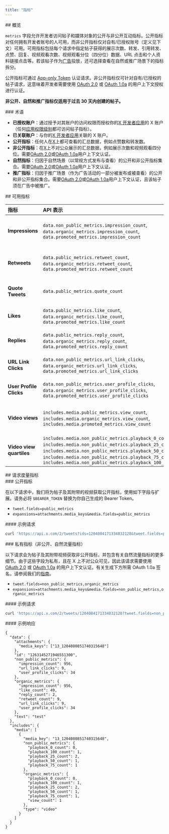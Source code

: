 ```yaml
---
title: "指标"
---
```


<div id="overview">
  ## 概览
</div>

`metrics` 字段允许开发者访问帖子和媒体对象的公开与非公开互动指标。公开指标对任何拥有开发者账号的人可用，而非公开指标仅对自有/已授权账号（定义见下文）可用。可用指标包括每个请求中指定帖子获得的展示次数、转发、引用转发、点赞、回复、视频观看次数、视频观看分位（四分位）数据、URL 点击和个人资料链接点击等。若该帖子作为[广告](https://ads.x.com/)投放，还可选择查看在自然或推广场景下的指标拆分。

公开指标可通过 [App-only Token](/zh/resources/fundamentals/authentication#oauth-2-0) 认证请求。非公开指标仅可针对自有/已授权的帖子请求，这意味着开发者需要使用 [OAuth 2.0](/zh/resources/fundamentals/authentication#oauth-2-0-authorization-code-flow-with-pkce-3) 或 [OAuth 1.0a](/zh/resources/fundamentals/authentication#oauth-1-0a-2) 的用户上下文授权进行认证。

**非公开、自然和推广指标仅适用于过去 30 天内创建的帖子。**

<div id="terminology">
  ### 术语
</div>

- **已授权账户**：通过授予对其账户的访问权限而授权你的[X 开发者应用](/zh/resources/fundamentals/developer-apps)的 X 账户（任何[应用权限级别](/zh/resources/fundamentals/developer-apps#app-permissions)都可访问帖子指标）。
- **已关联账户**：与你的[X 开发者应用](/zh/resources/fundamentals/developer-apps)关联的 X 账户。
- **公开指标**：任何人在[X](https://x.com/home)上都可查看的汇总数据，例如点赞数和转发数。
- **非公开指标**：在[X](https://x.com/home)上不对公众展示的汇总数据，例如展示次数和视频观看四分位。需要[OAuth 2.0](/zh/resources/fundamentals/authentication#oauth-2-0-authorization-code-flow-with-pkce-3)或[OAuth 1.0a](/zh/resources/fundamentals/authentication#oauth-1-0a-2)用户上下文认证。
- **自然指标**：归因于自然场景（以常规方式发布与查看）的公开和非公开指标集合。需要[OAuth 2.0](/zh/resources/fundamentals/authentication#oauth-2-0-authorization-code-flow-with-pkce-3)或[OAuth 1.0a](/zh/resources/fundamentals/authentication#oauth-1-0a-2)用户上下文认证。
- **推广指标**：归因于推广场景（作为广告活动的一部分被发布或被查看）的公开和非公开指标集合。需要[OAuth 2.0](/zh/resources/fundamentals/authentication#oauth-2-0-authorization-code-flow-with-pkce-3)或[OAuth 1.0a](/zh/resources/fundamentals/authentication#oauth-1-0a-2)用户上下文认证，且该帖子须在广告中被推广。

<div id="available-metrics">
  ## 可用指标
</div>

| 指标               | API 表示                                                                                                                                                                                                                                     | 说明                                                                                                                                                                                                                                                                                                                                                                                |
|:----------------------|:---------------------------------------------------------------------------------------------------------------------------------------------------------------------------------------------------------------------------------------------------------|:--------------------------------------------------------------------------------------------------------------------------------------------------------------------------------------------------------------------------------------------------------------------------------------------------------------------------------------------------------------------------------------------|
| **Impressions**      | `data.non_public_metrics.impression_count`, `data.organic_metrics.impression_count`, `data.promoted_metrics.impression_count`                                                                                                                           | 帖子被查看的次数（不按用户去重）。只要帖子的任意部分在屏幕上可见即计为一次查看。需要 OAuth 1.0a 用户上下文认证。                                                                                                               |
| **Retweets**         | `data.public_metrics.retweet_count`, `data.organic_metrics.retweet_count`, `data.promoted_metrics.retweet_count`                                                                                                                                       | 帖子被转推的次数。不包含引用推文（“带评论的转推”）。若要获得 X 客户端展示的“转推与评论”总数，请将 `retweet_count` 与 `quote_count` 相加。                                           |
| **Quote Tweets**     | `data.public_metrics.quote_count`                                                                                                                                                                                                                      | 帖子被带新评论（消息）转推的次数。付费场景下不存在引用推文，因此所有引用推文均为自然产生。                                                                                                                                           |
| **Likes**            | `data.public_metrics.like_count`, `data.organic_metrics.like_count`, `data.promoted_metrics.like_count`                                                                                                                                                 | 帖子被点赞的次数。为与 X 公开展示的计数保持一致，`public_metrics` 字段返回来自自然与付费场景的点赞总数。                                                                                                   |
| **Replies**          | `data.public_metrics.reply_count`, `data.organic_metrics.reply_count`, `data.promoted_metrics.reply_count`                                                                                                                                              | 帖子被回复的次数。`public_metrics` 字段返回来自自然与付费场景的回复总数。                                                                                                                                                   |
| **URL Link Clicks**  | `data.non_public_metrics.url_link_clicks`, `data.organic_metrics.url_link_clicks`, `data.promoted_metrics.url_link_clicks`                                                                                                                             | 用户点击帖子中的 URL 链接或 URL 预览卡片的次数。需要 OAuth 1.0a 用户上下文认证。                                                                                                                                                                  |
| **User Profile Clicks** | `data.non_public_metrics.user_profile_clicks`, `data.organic_metrics.user_profile_clicks`, `data.promoted_metrics.user_profile_clicks`                                                                                                             | 用户点击帖子中以下部分的次数：显示名称、用户名、头像。需要 OAuth 1.0a 用户上下文认证。                                                                                                                                               |
| **Video views**      | `includes.media.public_metrics.view_count`, `includes.media.organic_metrics.view_count`, `includes.media.promoted_metrics.view_count`                                                                                                                  | 帖子中所含视频被观看的次数。该数值为该视频在其出现的所有帖子中的观看次数总和。需要媒体扩展 `expansions=attachment.media_keys`。                                                                |
| **Video view quartiles** | `includes.media.non_public_metrics.playback_0_count`, `includes.media.non_public_metrics.playback_25_count`, `includes.media.non_public_metrics.playback_50_count`, `includes.media.non_public_metrics.playback_75_count`, `includes.media.non_public_metrics.playback_100_count` | 播放至视频各四分位区间的用户数量。需要 OAuth 1.0a 用户上下文认证以及媒体扩展 `expansions=attachment.media_keys`。                                                                                                 |

<div id="requesting-metrics">
  ## 请求度量指标
</div>

<div id="public-metrics">
  ### 公开指标
</div>

在以下请求中，我们将为帖子及其附带的视频获取公开指标，使用如下字段与扩展。请务必将 `$BEARER_TOKEN` 替换为你自己生成的 Bearer Token。

- `tweet.fields=public_metrics`
- `expansions=attachments.media_keys&media.fields=public_metrics`

<div id="sample-request">
  #### 示例请求
</div>

```bash
curl 'https://api.x.com/2/tweets?ids=1204084171334832128&tweet.fields=public_metrics&expansions=attachments.media_keys&media.fields=public_metrics' --header 'Authorization: Bearer $BEARER_TOKEN'
```

<div id="private-metrics-non-public-organic-metrics">
  ### 私有指标（非公开、自然流量指标）
</div>

以下请求会为帖子及其附带视频获取非公开指标，并包含有关自然流量指标的更多细节。由于这些字段为私有，且在 X 上不对公众可见，因此该请求需要使用 [OAuth 2.0](/zh/resources/fundamentals/authentication#oauth-2-0-authorization-code-flow-with-pkce-3) 或 [OAuth 1.0a](/zh/resources/fundamentals/authentication#oauth-1-0a-2) 的用户上下文认证。有关生成下方所需 OAuth 1.0a 签名，请参阅我们的[指南](/zh/resources/fundamentals/authentication#creating-a-signature)。

- `tweet.fields=non_public_metrics,organic_metrics`
- `expansions=attachments.media_keys&media.fields=non_public_metrics,organic_metrics`

<div id="sample-request">
  #### 示例请求
</div>

```bash
curl 'https://api.x.com/2/tweets/1204084171334832128?tweet.fields=non_public_metrics,organic_metrics&media.fields=non_public_metrics,organic_metrics&expansions=attachments.media_keys' --header 'authorization: OAuth oauth_consumer_key="CONSUMER_API_KEY", oauth_nonce="OAUTH_NONCE", oauth_signature="OAUTH_SIGNATURE", oauth_signature_method="HMAC-SHA1", oauth_timestamp="OAUTH_TIMESTAMP", oauth_token="ACCESS_TOKEN", oauth_version="1.0"'
```

<div id="sample-response">
  #### 示例响应
</div>

```
{
  "data": {
    "attachments": {
      "media_keys": ["13_1204080851740315648"]
    },
    "id": "1263145271946551300",
    "non_public_metrics": {
      "impression_count": 956,
      "url_link_clicks": 9,
      "user_profile_clicks": 34
    },
    "organic_metrics": {
      "impression_count": 956,
      "like_count": 49,
      "reply_count": 2,
      "retweet_count": 9,
      "url_link_clicks": 9,
      "user_profile_clicks": 34
    },
    "text": "test"
  },
  "includes": {
    "media": [
      {
        "media_key": "13_1204080851740315648",
        "non_public_metrics": {
          "playback_0_count": 0,
          "playback_100_count": 1,
          "playback_25_count": 2,
          "playback_50_count": 1,
          "playback_75_count": 1
        },
        "organic_metrics": {
          "playback_0_count": 0,
          "playback_100_count": 1,
          "playback_25_count": 2,
          "playback_50_count": 1,
          "playback_75_count": 1,
          "view_count": 1
        },
        "type": "video"
      }
    ]
  }
}
```